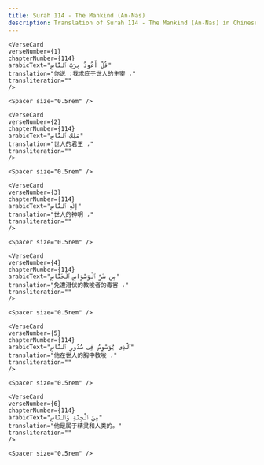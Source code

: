 ```yaml
---
title: Surah 114 - The Mankind (An-Nas)  
description: Translation of Surah 114 - The Mankind (An-Nas) in Chinese
---
```







    <VerseCard 
    verseNumber={1}
    chapterNumber={114}
    arabicText="قُلْ أَعُوذُ بِرَبِّ ٱلنَّاسِ"
    translation="你说 :我求庇于世人的主宰 ،"
    transliteration=""
    />

    <Spacer size="0.5rem" />
                
    <VerseCard 
    verseNumber={2}
    chapterNumber={114}
    arabicText="مَلِكِ ٱلنَّاسِ"
    translation="世人的君王 ،"
    transliteration=""
    />

    <Spacer size="0.5rem" />
                
    <VerseCard 
    verseNumber={3}
    chapterNumber={114}
    arabicText="إِلَٰهِ ٱلنَّاسِ"
    translation="世人的神明 ،"
    transliteration=""
    />

    <Spacer size="0.5rem" />
                
    <VerseCard 
    verseNumber={4}
    chapterNumber={114}
    arabicText="مِن شَرِّ ٱلْوَسْوَاسِ ٱلْخَنَّاسِ"
    translation="免遭潜伏的教唆者的毒害 ،"
    transliteration=""
    />

    <Spacer size="0.5rem" />
                
    <VerseCard 
    verseNumber={5}
    chapterNumber={114}
    arabicText="ٱلَّذِى يُوَسْوِسُ فِى صُدُورِ ٱلنَّاسِ"
    translation="他在世人的胸中教唆 ،"
    transliteration=""
    />

    <Spacer size="0.5rem" />
                
    <VerseCard 
    verseNumber={6}
    chapterNumber={114}
    arabicText="مِنَ ٱلْجِنَّةِ وَٱلنَّاسِ"
    translation="他是属于精灵和人类的。"
    transliteration=""
    />

    <Spacer size="0.5rem" />
                